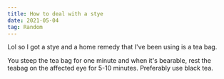 ```yaml
---
title: How to deal with a stye
date: 2021-05-04
tag: Random
---
```


<Callout
	type="warning"
	description="Not a doctor and this is not medical advice"
/>

Lol so I got a stye and a home remedy that I've been using is a tea bag.

You steep the tea bag for one minute and when it's bearable, rest the teabag on
the affected eye for 5-10 minutes. Preferably use black tea.
